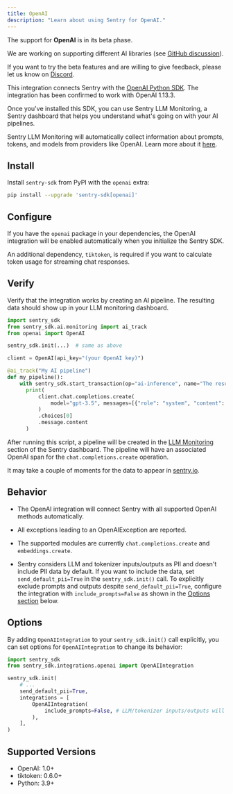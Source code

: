 ```yaml
---
title: OpenAI
description: "Learn about using Sentry for OpenAI."
---
```


<Alert level="info" title="Beta">

The support for **OpenAI** is in its beta phase.

We are working on supporting different AI libraries (see [GitHub discussion](https://github.com/getsentry/sentry-python/discussions/3007)).

If you want to try the beta features and are willing to give feedback, please let us know on [Discord](https://discord.com/invite/Ww9hbqr).

</Alert>

This integration connects Sentry with the [OpenAI Python SDK](https://github.com/openai/openai-python).
The integration has been confirmed to work with OpenAI 1.13.3.

Once you've installed this SDK, you can use Sentry LLM Monitoring, a Sentry dashboard that helps you understand what's going on with your AI pipelines.

Sentry LLM Monitoring will automatically collect information about prompts, tokens, and models from providers like OpenAI. Learn more about it [here](/product/llm-monitoring).

## Install

Install `sentry-sdk` from PyPI with the `openai` extra:

```bash
pip install --upgrade 'sentry-sdk[openai]'
```

## Configure

If you have the `openai` package in your dependencies, the OpenAI integration will be enabled automatically when you initialize the Sentry SDK.

An additional dependency, `tiktoken`, is required if you want to calculate token usage for streaming chat responses.

<PlatformContent includePath="getting-started-config" />

## Verify

Verify that the integration works by creating an AI pipeline. The resulting data should show up in your LLM monitoring dashboard.


```python
import sentry_sdk
from sentry_sdk.ai.monitoring import ai_track
from openai import OpenAI

sentry_sdk.init(...)  # same as above

client = OpenAI(api_key="(your OpenAI key)")

@ai_track("My AI pipeline")
def my_pipeline():
    with sentry_sdk.start_transaction(op="ai-inference", name="The result of the AI inference"):
      print(
          client.chat.completions.create(
              model="gpt-3.5", messages=[{"role": "system", "content": "say hello"}]
          )
          .choices[0]
          .message.content
      )
```

After running this script, a pipeline will be created in the [LLM Monitoring](/product/llm-monitoring) section of the Sentry dashboard. The pipeline will have an associated OpenAI span for the `chat.completions.create` operation.

It may take a couple of moments for the data to appear in [sentry.io](https://sentry.io).

## Behavior

- The OpenAI integration will connect Sentry with all supported OpenAI methods automatically.

- All exceptions leading to an OpenAIException are reported.

- The supported modules are currently `chat.completions.create` and `embeddings.create`.

- Sentry considers LLM and tokenizer inputs/outputs as PII and doesn't include PII data by default. If you want to include the data, set `send_default_pii=True` in the `sentry_sdk.init()` call. To explicitly exclude prompts and outputs despite `send_default_pii=True`, configure the integration with `include_prompts=False` as shown in the [Options section](#options) below.

## Options

By adding `OpenAIIntegration` to your `sentry_sdk.init()` call explicitly, you can set options for `OpenAIIntegration` to change its behavior:

```python
import sentry_sdk
from sentry_sdk.integrations.openai import OpenAIIntegration

sentry_sdk.init(
    # ...
    send_default_pii=True,
    integrations = [
        OpenAIIntegration(
            include_prompts=False, # LLM/tokenizer inputs/outputs will be not sent to Sentry, despite send_default_pii=True
        ),
    ],
)
```

## Supported Versions

- OpenAI: 1.0+
- tiktoken: 0.6.0+
- Python: 3.9+
